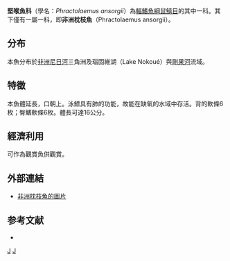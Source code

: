 {{Speciesbox 
| taxon = Phractolaemus ansorgii
| status = LC
| status_system = IUCN3.1
| authority = [[George_Albert_Boulenger|Boulenger]], 1901
| synonyms = *''Phractolaemus ansorgei, Boulenger, 1901''
*''Phractolaemus ansorgei ansorgei, Boulenger, 1902''
*''Phractolaemus ansorgei spinosus, Pellegrin, 1925''
*''Phractolaemus spinosus, Pellegrin, 1925''
}}

'''堅喉魚科'''（學名：''Phractolaemus ansorgii''）為[[輻鰭魚綱|輻鰭魚綱]][[鼠鱚目|鼠鱚目]]的其中一科。其下僅有一屬一科，即'''非洲枕枝魚'''（Phractolaemus ansorgii）。

==分布==
本魚分布於[[非洲|非洲]][[尼日河|尼日河]]三角洲及瑙固維湖（Lake Nokoué）與[[剛果河|剛果河]]流域。

==特徵==
本魚體延長，口朝上。泳鰾具有肺的功能，故能在缺氧的水域中存活。背的軟條6枚；臀鰭軟條6枚。體長可達16公分。

==經濟利用==
可作為觀賞魚供觀賞。

==外部連結==
* [http://www.fishbase.org/Photos/ThumbnailsSummary.php?ID=5226 非洲枕枝魚的圖片]

==参考文献==
*{{FishBase_species|genus=Phractolaemus|species=ansorgii|year=2011|month=12}}
{{Taxonbar}}

[[Category:1901年描述的鱼类|J]]
[[Category:枕枝魚屬|J]]